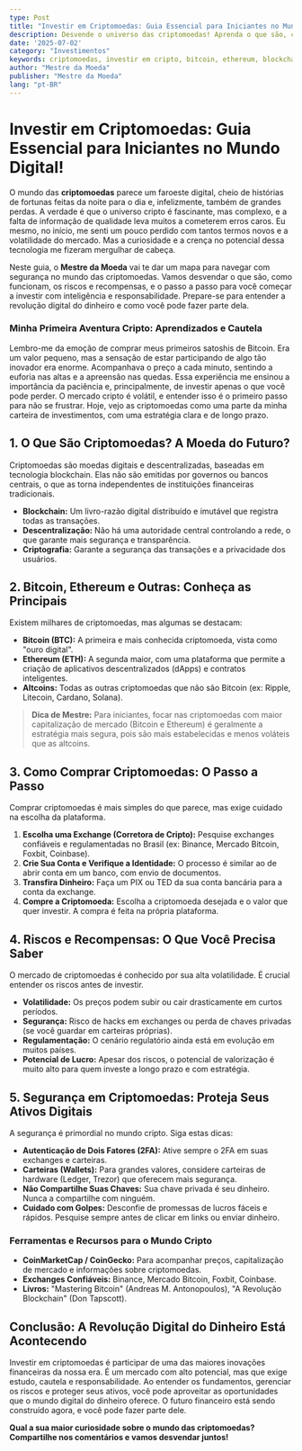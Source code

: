 ```yaml
---
type: Post
title: "Investir em Criptomoedas: Guia Essencial para Iniciantes no Mundo Digital!"
description: Desvende o universo das criptomoedas! Aprenda o que são, como funcionam, os riscos e recompensas, e o passo a passo para começar a investir com segurança.
date: '2025-07-02'
category: "Investimentos"
keywords: criptomoedas, investir em cripto, bitcoin, ethereum, blockchain, mercado cripto, segurança cripto
author: "Mestre da Moeda"
publisher: "Mestre da Moeda"
lang: "pt-BR"
---
```



# Investir em Criptomoedas: Guia Essencial para Iniciantes no Mundo Digital!

O mundo das **criptomoedas** parece um faroeste digital, cheio de histórias de fortunas feitas da noite para o dia e, infelizmente, também de grandes perdas. A verdade é que o universo cripto é fascinante, mas complexo, e a falta de informação de qualidade leva muitos a cometerem erros caros. Eu mesmo, no início, me senti um pouco perdido com tantos termos novos e a volatilidade do mercado. Mas a curiosidade e a crença no potencial dessa tecnologia me fizeram mergulhar de cabeça.

Neste guia, o **Mestre da Moeda** vai te dar um mapa para navegar com segurança no mundo das criptomoedas. Vamos desvendar o que são, como funcionam, os riscos e recompensas, e o passo a passo para você começar a investir com inteligência e responsabilidade. Prepare-se para entender a revolução digital do dinheiro e como você pode fazer parte dela.

### Minha Primeira Aventura Cripto: Aprendizados e Cautela

Lembro-me da emoção de comprar meus primeiros satoshis de Bitcoin. Era um valor pequeno, mas a sensação de estar participando de algo tão inovador era enorme. Acompanhava o preço a cada minuto, sentindo a euforia nas altas e a apreensão nas quedas. Essa experiência me ensinou a importância da paciência e, principalmente, de investir apenas o que você pode perder. O mercado cripto é volátil, e entender isso é o primeiro passo para não se frustrar. Hoje, vejo as criptomoedas como uma parte da minha carteira de investimentos, com uma estratégia clara e de longo prazo.

## 1. O Que São Criptomoedas? A Moeda do Futuro?

Criptomoedas são moedas digitais e descentralizadas, baseadas em tecnologia blockchain. Elas não são emitidas por governos ou bancos centrais, o que as torna independentes de instituições financeiras tradicionais.

*   **Blockchain:** Um livro-razão digital distribuído e imutável que registra todas as transações.
*   **Descentralização:** Não há uma autoridade central controlando a rede, o que garante mais segurança e transparência.
*   **Criptografia:** Garante a segurança das transações e a privacidade dos usuários.

## 2. Bitcoin, Ethereum e Outras: Conheça as Principais

Existem milhares de criptomoedas, mas algumas se destacam:

*   **Bitcoin (BTC):** A primeira e mais conhecida criptomoeda, vista como "ouro digital".
*   **Ethereum (ETH):** A segunda maior, com uma plataforma que permite a criação de aplicativos descentralizados (dApps) e contratos inteligentes.
*   **Altcoins:** Todas as outras criptomoedas que não são Bitcoin (ex: Ripple, Litecoin, Cardano, Solana).

> **Dica de Mestre:** Para iniciantes, focar nas criptomoedas com maior capitalização de mercado (Bitcoin e Ethereum) é geralmente a estratégia mais segura, pois são mais estabelecidas e menos voláteis que as altcoins.

<Ad slot="6922916787" />

## 3. Como Comprar Criptomoedas: O Passo a Passo

Comprar criptomoedas é mais simples do que parece, mas exige cuidado na escolha da plataforma.

1.  **Escolha uma Exchange (Corretora de Cripto):** Pesquise exchanges confiáveis e regulamentadas no Brasil (ex: Binance, Mercado Bitcoin, Foxbit, Coinbase).
2.  **Crie Sua Conta e Verifique a Identidade:** O processo é similar ao de abrir conta em um banco, com envio de documentos.
3.  **Transfira Dinheiro:** Faça um PIX ou TED da sua conta bancária para a conta da exchange.
4.  **Compre a Criptomoeda:** Escolha a criptomoeda desejada e o valor que quer investir. A compra é feita na própria plataforma.

## 4. Riscos e Recompensas: O Que Você Precisa Saber

O mercado de criptomoedas é conhecido por sua alta volatilidade. É crucial entender os riscos antes de investir.

*   **Volatilidade:** Os preços podem subir ou cair drasticamente em curtos períodos.
*   **Segurança:** Risco de hacks em exchanges ou perda de chaves privadas (se você guardar em carteiras próprias).
*   **Regulamentação:** O cenário regulatório ainda está em evolução em muitos países.
*   **Potencial de Lucro:** Apesar dos riscos, o potencial de valorização é muito alto para quem investe a longo prazo e com estratégia.

## 5. Segurança em Criptomoedas: Proteja Seus Ativos Digitais

A segurança é primordial no mundo cripto. Siga estas dicas:

*   **Autenticação de Dois Fatores (2FA):** Ative sempre o 2FA em suas exchanges e carteiras.
*   **Carteiras (Wallets):** Para grandes valores, considere carteiras de hardware (Ledger, Trezor) que oferecem mais segurança.
*   **Não Compartilhe Suas Chaves:** Sua chave privada é seu dinheiro. Nunca a compartilhe com ninguém.
*   **Cuidado com Golpes:** Desconfie de promessas de lucros fáceis e rápidos. Pesquise sempre antes de clicar em links ou enviar dinheiro.

### Ferramentas e Recursos para o Mundo Cripto

*   **CoinMarketCap / CoinGecko:** Para acompanhar preços, capitalização de mercado e informações sobre criptomoedas.
*   **Exchanges Confiáveis:** Binance, Mercado Bitcoin, Foxbit, Coinbase.
*   **Livros:** "Mastering Bitcoin" (Andreas M. Antonopoulos), "A Revolução Blockchain" (Don Tapscott).

## Conclusão: A Revolução Digital do Dinheiro Está Acontecendo

Investir em criptomoedas é participar de uma das maiores inovações financeiras da nossa era. É um mercado com alto potencial, mas que exige estudo, cautela e responsabilidade. Ao entender os fundamentos, gerenciar os riscos e proteger seus ativos, você pode aproveitar as oportunidades que o mundo digital do dinheiro oferece. O futuro financeiro está sendo construído agora, e você pode fazer parte dele.

**Qual a sua maior curiosidade sobre o mundo das criptomoedas? Compartilhe nos comentários e vamos desvendar juntos!**